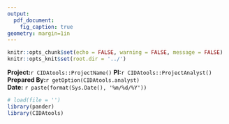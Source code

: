 ```yaml
---
output: 
  pdf_document:
    fig_caption: true
geometry: margin=1in
---
```


```r
knitr::opts_chunk$set(echo = FALSE, warning = FALSE, message = FALSE)
knitr::opts_knit$set(root.dir = '../')
```

**Project:**`r CIDAtools::ProjectName()`
**PI:**`r CIDAtools::ProjectAnalyst()`  
**Prepared By:**`r getOption(CIDAtools.analyst)`  
**Date:** `r paste(format(Sys.Date(), '%m/%d/%Y'))`    

```r
# load(file = '')
library(pander)
library(CIDAtools)
```


